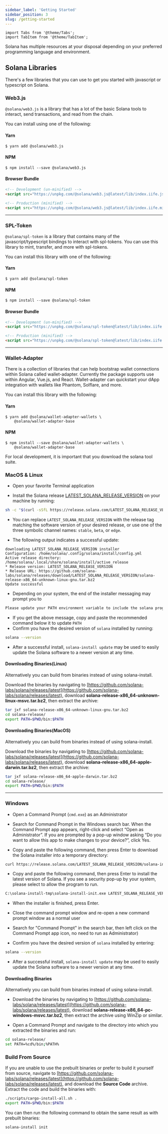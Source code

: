 ```yaml
---
sidebar_label: 'Getting Started'
sidebar_position: 3
slug: /getting-started
---
```


```mdx-code-block
import Tabs from '@theme/Tabs';
import TabItem from '@theme/TabItem';
```

Solana has multiple resources at your disposal depending on your preferred programming language and environment.

## Solana Libraries

<Tabs className="unique-tabs">
  <TabItem value="js" label="JS" default>

There's a few libraries that you can use to get you started with javascript or typescript on Solana.<br/>

### Web3.js

`@solana/web3.js` is a library that has a lot of the basic Solana tools to interact, send transactions, and read from the chain.

You can install using one of the following:

#### Yarn

```console
$ yarn add @solana/web3.js
```

#### NPM

```console
$ npm install --save @solana/web3.js
```

#### Browser Bundle

```html
<!-- Development (un-minified) -->
<script src="https://unpkg.com/@solana/web3.js@latest/lib/index.iife.js"></script>

<!-- Production (minified) -->
<script src="https://unpkg.com/@solana/web3.js@latest/lib/index.iife.min.js"></script>
```

---

### SPL-Token

`@solana/spl-token` is a library that contains many of the javascript/typescript bindings to interact with spl-tokens.
    You can use this library to mint, transfer, and more with spl-tokens.

You can install this library with one of the following:

#### Yarn

```console
$ yarn add @solana/spl-token
```

#### NPM

```console
$ npm install --save @solana/spl-token
```

#### Browser Bundle

```html
<!-- Development (un-minified) -->
<script src="https://unpkg.com/@solana/spl-token@latest/lib/index.iife.js"></script>

<!-- Production (minified) -->
<script src="https://unpkg.com/@solana/spl-token@latest/lib/index.iife.min.js"></script>
```

---

### Wallet-Adapter

There is a collection of libraries that can help bootstrap wallet connections within Solana called wallet-adapter.
    Currently the package supports use within Angular, Vue.js, and React. Wallet-adapter can quickstart your dApp
    integration with wallets like Phantom, Solflare, and more.

You can install this library with the following:

#### Yarn

```console
$ yarn add @solana/wallet-adapter-wallets \
    @solana/wallet-adapter-base
```

#### NPM

```console
$ npm install --save @solana/wallet-adapter-wallets \
    @solana/wallet-adapter-base
```

  </TabItem>
  <TabItem value="cli" label="CLI">

For local development, it is important that you download the solana tool suite.

### MacOS & Linux

- Open your favorite Terminal application

- Install the Solana release
[LATEST_SOLANA_RELEASE_VERSION](https://github.com/solana-labs/solana/releases/tag/LATEST_SOLANA_RELEASE_VERSION) on your
machine by running:

```bash
sh -c "$(curl -sSfL https://release.solana.com/LATEST_SOLANA_RELEASE_VERSION/install)"
```

- You can replace `LATEST_SOLANA_RELEASE_VERSION` with the release tag matching
the software version of your desired release, or use one of the three symbolic
channel names: `stable`, `beta`, or `edge`.

- The following output indicates a successful update:

```text
downloading LATEST_SOLANA_RELEASE_VERSION installer
Configuration: /home/solana/.config/solana/install/config.yml
Active release directory: /home/solana/.local/share/solana/install/active_release
* Release version: LATEST_SOLANA_RELEASE_VERSION
* Release URL: https://github.com/solana-labs/solana/releases/download/LATEST_SOLANA_RELEASE_VERSION/solana-release-x86_64-unknown-linux-gnu.tar.bz2
Update successful
```

- Depending on your system, the end of the installer messaging may prompt you
to

```bash
Please update your PATH environment variable to include the solana programs:
```

- If you get the above message, copy and paste the recommended command below
it to update `PATH`
- Confirm you have the desired version of `solana` installed by running:

```bash
solana --version
```

- After a successful install, `solana-install update` may be used to easily
update the Solana software to a newer version at any time.

#### Downloading Binaries(Linux)

Alternatively you can build from binaries instead of using solana-install.

Download the binaries by navigating to
[https://github.com/solana-labs/solana/releases/latest](https://github.com/solana-labs/solana/releases/latest),
download **solana-release-x86_64-unknown-linux-msvc.tar.bz2**, then extract the
archive:

```bash
tar jxf solana-release-x86_64-unknown-linux-gnu.tar.bz2
cd solana-release/
export PATH=$PWD/bin:$PATH
```

#### Downloading Binaries(MacOS)

Alternatively you can build from binaries instead of using solana-install.

Download the binaries by navigating to
[https://github.com/solana-labs/solana/releases/latest](https://github.com/solana-labs/solana/releases/latest),
download **solana-release-x86_64-apple-darwin.tar.bz2**, then extract the
archive:

```bash
tar jxf solana-release-x86_64-apple-darwin.tar.bz2
cd solana-release/
export PATH=$PWD/bin:$PATH
```

---

### Windows

- Open a Command Prompt (`cmd.exe`) as an Administrator

- Search for Command Prompt in the Windows search bar. When the Command
Prompt app appears, right-click and select “Open as Administrator”.
If you are prompted by a pop-up window asking “Do you want to allow this app to
make changes to your device?”, click Yes.

- Copy and paste the following command, then press Enter to download the Solana
installer into a temporary directory:

```bash
curl https://release.solana.com/LATEST_SOLANA_RELEASE_VERSION/solana-install-init-x86_64-pc-windows-msvc.exe --output C:\solana-install-tmp\solana-install-init.exe --create-dirs
```

- Copy and paste the following command, then press Enter to install the latest
version of Solana. If you see a security pop-up by your system, please select
to allow the program to run.

```bash
C:\solana-install-tmp\solana-install-init.exe LATEST_SOLANA_RELEASE_VERSION
```

- When the installer is finished, press Enter.

- Close the command prompt window and re-open a new command prompt window as a
normal user
- Search for "Command Prompt" in the search bar, then left click on the
Command Prompt app icon, no need to run as Administrator)
- Confirm you have the desired version of `solana` installed by entering:

```bash
solana --version
```

- After a successful install, `solana-install update` may be used to easily
update the Solana software to a newer version at any time.

#### Downloading Binaries

Alternatively you can build from binaries instead of using solana-install.

- Download the binaries by navigating to
[https://github.com/solana-labs/solana/releases/latest](https://github.com/solana-labs/solana/releases/latest),
download **solana-release-x86_64-pc-windows-msvc.tar.bz2**, then extract the
archive using WinZip or similar.

- Open a Command Prompt and navigate to the directory into which you extracted
the binaries and run:

```bash
cd solana-release/
set PATH=%cd%/bin;%PATH%
```

### Build From Source

If you are unable to use the prebuilt binaries or prefer to build it yourself
from source, navigate to
[https://github.com/solana-labs/solana/releases/latest](https://github.com/solana-labs/solana/releases/latest),
and download the **Source Code** archive. Extract the code and build the
binaries with:

```bash
./scripts/cargo-install-all.sh .
export PATH=$PWD/bin:$PATH
```

You can then run the following command to obtain the same result as with
prebuilt binaries:

```bash
solana-install init
```

  </TabItem>
</Tabs>

